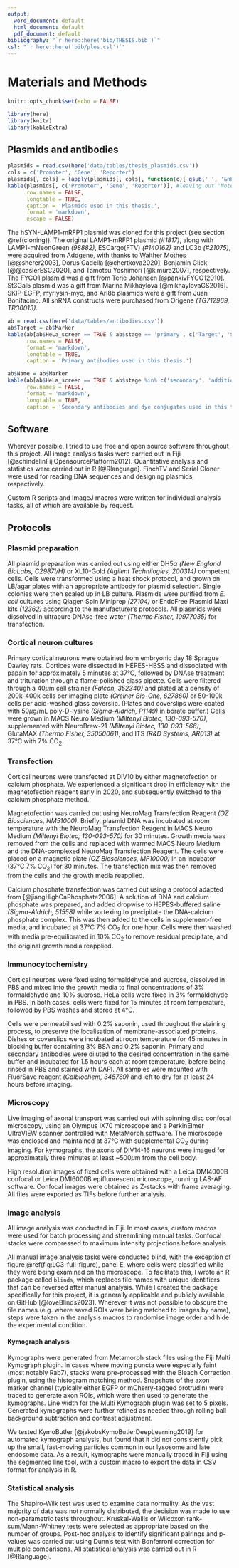 ```yaml
---
output:
  word_document: default
  html_document: default
  pdf_document: default
bibliography: "`r here::here('bib/THESIS.bib')`"
csl: "`r here::here('bib/plos.csl')`"
---
```

# Materials and Methods {.unnumbered #METHODS}

```{=latex}
\markboth{MATERIALS AND METHODS}{}
```

```r
knitr::opts_chunk$set(echo = FALSE)

library(here)
library(knitr)
library(kableExtra)
```

## Plasmids and antibodies

```r
plasmids = read.csv(here('data/tables/thesis_plasmids.csv'))
cols = c('Promoter', 'Gene', 'Reporter')
plasmids[, cols] = lapply(plasmids[, cols], function(c){ gsub(' ', '&nbsp;', c) })
kable(plasmids[, c('Promoter', 'Gene', 'Reporter')], #leaving out 'Notes' column to fit on page 
      row.names = FALSE,
      longtable = TRUE,
      caption = 'Plasmids used in this thesis.',
      format = 'markdown',
      escape = FALSE)

```

The hSYN-LAMP1-mRFP1 plasmid was cloned for this project (see section \@ref(cloning)).  The original LAMP1-mRFP1 plasmid *(#1817)*, along with LAMP1-mNeonGreen *(98882)*,  ESCargo(FTV) *(#140162)* and LC3b *(#21075)*, were acquired from Addgene, with thanks to Walther Mothes [@@sherer2003], Dorus Gadella [@chertkova2020], Benjamin Glick [@@caslerESC2020], and Tamotsu Yoshimori [@kimura2007], respectively.  The FYCO1 plasmid was a gift from Terje Johansen [@pankivFYCO12010].  St3Gal5 plasmid was a gift from Marina Mikhaylova [@mikhaylovaGS2016].  SKIP-EGFP, myrlysin-myc, and Arl8b plasmids were a gift from Juan Bonifacino.  All shRNA constructs were purchased from Origene *(TG712969, TR30013)*.


```r
ab = read.csv(here('data/tables/antibodies.csv'))
ab$Target = ab$Marker
kable(ab[ab$HeLa_screen == TRUE & ab$stage == 'primary', c('Target', 'Source', 'Dilution')],
      row.names = FALSE,
      format = 'markdown',
      longtable = TRUE,
      caption = 'Primary antibodies used in this thesis.')
```
```r
ab$Name = ab$Marker
kable(ab[ab$HeLa_screen == TRUE & ab$stage %in% c('secondary', 'additional'), c('Name', 'Source', 'Dilution')],
      row.names = FALSE,
      format = 'markdown',
      longtable = TRUE,
      caption = 'Secondary antibodies and dye conjugates used in this thesis.')
```

## Software

Wherever possible, I tried to use free and open source software throughout this project.  All image analysis tasks were carried out in Fiji [@schindelinFijiOpensourcePlatform2012].  Quantitative analysis and statistics were carried out in R [@Rlanguage]. FinchTV and Serial Cloner were used for reading DNA sequences and designing plasmids, respectively.  

Custom R scripts and ImageJ macros were written for individual analysis tasks, all of which are available by request.  

## Protocols

### Plasmid preparation{#plasmid-prep}

All plasmid preparation was carried out using either DH5$\alpha$ *(New England BioLabs, C2987I/H)* or XL10-Gold *(Agilent Technilogies, 200314)* competent cells.  Cells were transformed using a heat shock protocol, and grown on LB/agar plates with an appropriate antibody for plasmid selection.  Single colonies were then scaled up in LB culture.  Plasmids were purified from *E. coli* cultures using Qiagen Spin Miniprep *(27104)* or EndoFree Plasmid Maxi kits *(12362)* according to the manufacturer's protocols.  All plasmids were dissolved in ultrapure DNAse-free water *(Thermo Fisher, 10977035)* for transfection.

### Cortical neuron cultures

Primary cortical neurons were obtained from embryonic day 18 Sprague Dawley rats. Cortices were dissected in HEPES-HBSS and dissociated with papain for approximately 5 minutes at 37°C, followed by DNAse treatment and trituration through a flame-polished glass pipette. Cells were filtered through a 40$\mu$m cell strainer *(Falcon, 352340)* and plated at a density of 200k-400k cells per imaging plate *(Greiner Bio-One, 627860)* or 50-100k cells per acid-washed glass coverslip. (Plates and coverslips were coated with 50$\mu$g/mL poly-D-lysine *(Sigma-Aldrich, P1149)* in borate buffer.)  Cells were grown in MACS Neuro Medium *(Miltenyi Biotec, 130-093-570)*, supplemented with NeuroBrew-21 *(Miltenyi Biotec, 130-093-566)*, GlutaMAX *(Thermo Fisher, 35050061)*, and ITS *(R&D Systems, AR013)* at 37°C with 7% CO~2~. 

### Transfection

Cortical neurons were transfected at DIV10 by either magnetofection or calcium phosphate.  We experienced a significant drop in efficiency with the magnetofection reagent early in 2020, and subsequently switched to the calcium phosphate method.

Magnetofection was carried out using NeuroMag Transfection Reagent *(OZ Biosciences, NM51000)*. Briefly, plasmid DNA was incubated at room temperature with the NeuroMag Transfection Reagent in MACS Neuro Medium *(Miltenyi Biotec, 130-093-570)* for 30 minutes. Growth media was removed from the cells and replaced with warmed MACS Neuro Medium and the DNA-complexed NeuroMag Transfection Reagent. The cells were placed on a magnetic plate *(OZ Biosciences, MF10000)* in an incubator (37°C 7% CO~2~) for 30 minutes. The transfection mix was then removed from the cells and the growth media reapplied.

Calcium phosphate transfection was carried out using a protocol adapted from [@jiangHighCaPhosphate2006].  A solution of DNA and calcium phosphate was prepared, and added dropwise to HEPES-buffered saline *(Sigma-Aldrich, 51558)* while vortexing to precipitate the DNA-calcium phosphate complex.  This was then added to the cells in supplement-free media, and incubated at 37°C 7% CO~2~ for one hour.  Cells were then washed with media pre-equilibrated in 10% CO~2~ to remove residual precipitate, and the original growth media reapplied.

### Immunocytochemistry{#immuno}

Cortical neurons were fixed using formaldehyde and sucrose, dissolved in PBS and mixed into the growth media to final concentrations of 3% formaldehyde and 10% sucrose.  HeLa cells were fixed in 3% formaldehyde in PBS.  In both cases, cells were fixed for 15 minutes at room temperature, followed by PBS washes and stored at 4°C.  

Cells were permeabilised with 0.2% saponin, used throughout the staining process, to preserve the localisation of membrane-associated proteins.  Dishes or coverslips were incubated at room temperature for 45 minutes in blocking buffer containing 3% BSA and 0.2% saponin.  Primary and secondary antibodies were diluted to the desired concentration in the same buffer and incubated for 1.5 hours each at room temperature, before being rinsed in PBS and stained with DAPI.  All samples were mounted with FluorSave reagent *(Calbiochem, 345789)* and left to dry for at least 24 hours before imaging.

### Microscopy

Live imaging of axonal transport was carried out with spinning disc confocal microscopy, using an Olympus IX70 microscope and a PerkinElmer UltraVIEW scanner controlled with MetaMorph software.  The microscope was enclosed and maintained at 37°C with supplemental CO~2~ during imaging.  For kymographs, the axons of DIV14-16 neurons were imaged for approximately three minutes at least ~500$\mu$m from the cell body.  

High resolution images of fixed cells were obtained with a Leica DMI4000B confocal or Leica DMI6000B epifluorescent microscope, running LAS-AF software.  Confocal images were obtained as Z-stacks with frame averaging.  All files were exported as TIFs before further analysis.  

### Image analysis

All image analysis was conducted in Fiji.  In most cases, custom macros were used for batch processing and streamlining manual tasks.  Confocal stacks were compressed to maximum intensity projections before analysis.

All manual image analysis tasks were conducted blind, with the exception of figure \@ref(fig:LC3-full-figure), panel E, where cells were classified while they were being examined on the microscope.  To facilitate this, I wrote an R package called `blinds`, which replaces file names with unique identifiers that can be reversed after manual analysis.  While I created the package specifically for this project, it is generally applicable and publicly available on GitHub [@loveBlinds2023].  Wherever it was not possible to obscure the file names (e.g. where saved ROIs were being matched to images by name), steps were taken in the analysis macros to randomise image order and hide the experimental condition.

#### Kymograph analysis{#kymo}

Kymographs were generated from Metamorph stack files using the Fiji Multi Kymograph plugin.  In cases where moving puncta were especially faint (most notably Rab7), stacks were pre-processed with the Bleach Correction plugin, using the histogram matching method.  Snapshots of the axon marker channel (typically either EGFP or mCherry-tagged protrudin) were traced to generate axon ROIs, which were then used to generate the kymographs.  Line width for the Multi Kymograph plugin was set to 5 pixels.  Generated kymographs were further refined as needed through rolling ball background subtraction and contrast adjustment.

We tested KymoButler [@jakobsKymoButlerDeepLearning2019] for automated kymograph analysis, but found that it did not consistently pick up the small, fast-moving particles common in our lysosome and late endosome data.  As a result, kymographs were manually traced in Fiji using the segmented line tool, with a custom macro to export the data in CSV format for analysis in R.

### Statistical analysis

The Shapiro-Wilk test was used to examine data normality.  As the vast majority of data was not normally distributed, the decision was made to use non-parametric tests throughout.  Kruskal-Wallis or Wilcoxon rank-sum/Mann-Whitney tests were selected as appropriate based on the number of groups.  Post-hoc analysis to identify significant pairings and p-values was carried out using Dunn's test with Bonferroni correction for multiple comparisons.  All statistical analysis was carried out in R [@Rlanguage].
